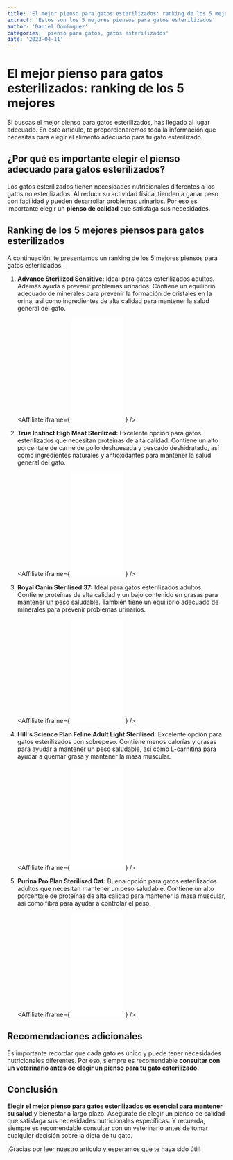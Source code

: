 ```yaml
---
title: 'El mejor pienso para gatos esterilizados: ranking de los 5 mejores'
extract: 'Estos son los 5 mejores piensos para gatos esterilizados'
author: 'Daniel Domínguez'
categories: 'pienso para gatos, gatos esterilizados'
date: '2023-04-11'
---
```


<PostImg src='mejor-pienso-gatos-esterilizados' />

# El mejor pienso para gatos esterilizados: ranking de los 5 mejores

Si buscas el mejor pienso para gatos esterilizados, has llegado al lugar adecuado. En este artículo, te proporcionaremos toda la información que necesitas para elegir el alimento adecuado para tu gato esterilizado.

## ¿Por qué es importante elegir el pienso adecuado para gatos esterilizados?

Los gatos esterilizados tienen necesidades nutricionales diferentes a los gatos no esterilizados. Al reducir su actividad física, tienden a ganar peso con facilidad y pueden desarrollar problemas urinarios. Por eso es importante elegir un **pienso de calidad** que satisfaga sus necesidades.

## Ranking de los 5 mejores piensos para gatos esterilizados

A continuación, te presentamos un ranking de los 5 mejores piensos para gatos esterilizados:

1. **Advance Sterilized Sensitive:** Ideal para gatos esterilizados adultos. Además ayuda a prevenir problemas urinarios. Contiene un equilibrio adecuado de minerales para prevenir la formación de cristales en la orina, así como ingredientes de alta calidad para mantener la salud general del gato.

   <Affiliate
   	iframe={
   		<iframe
   			sandbox='allow-popups allow-scripts allow-modals allow-forms allow-same-origin'
   			style='width:120px;height:240px;'
   			marginwidth='0'
   			marginheight='0'
   			scrolling='no'
   			frameborder='0'
   			src='//rcm-eu.amazon-adsystem.com/e/cm?lt1=_blank&bc1=000000&IS2=1&bg1=FFFFFF&fc1=000000&lc1=0000FF&t=gatomundo-21&language=es_ES&o=30&p=8&l=as4&m=amazon&f=ifr&ref=as_ss_li_til&asins=B07K7RLB2Z&linkId=62d328ec7edd5e21a65f4d6cc9941343'
   		></iframe>
   	}
   />

2. **True Instinct High Meat Sterilized:** Excelente opción para gatos esterilizados que necesitan proteínas de alta calidad. Contiene un alto porcentaje de carne de pollo deshuesada y pescado deshidratado, así como ingredientes naturales y antioxidantes para mantener la salud general del gato.

   <Affiliate
   	iframe={
   		<iframe
   			sandbox='allow-popups allow-scripts allow-modals allow-forms allow-same-origin'
   			style='width:120px;height:240px;'
   			marginwidth='0'
   			marginheight='0'
   			scrolling='no'
   			frameborder='0'
   			src='//rcm-eu.amazon-adsystem.com/e/cm?lt1=_blank&bc1=000000&IS2=1&bg1=FFFFFF&fc1=000000&lc1=0000FF&t=gatomundo-21&language=es_ES&o=30&p=8&l=as4&m=amazon&f=ifr&ref=as_ss_li_til&asins=B08Y73RLGH&linkId=0b5fa283cbdcb82d3af4e48d130adf1a'
   		></iframe>
   	}
   />

3. **Royal Canin Sterilised 37:** Ideal para gatos esterilizados adultos. Contiene proteínas de alta calidad y un bajo contenido en grasas para mantener un peso saludable. También tiene un equilibrio adecuado de minerales para prevenir problemas urinarios.

   <Affiliate
   	iframe={
   		<iframe
   			sandbox='allow-popups allow-scripts allow-modals allow-forms allow-same-origin'
   			style='width:120px;height:240px;'
   			marginwidth='0'
   			marginheight='0'
   			scrolling='no'
   			frameborder='0'
   			src='//rcm-eu.amazon-adsystem.com/e/cm?lt1=_blank&bc1=000000&IS2=1&bg1=FFFFFF&fc1=000000&lc1=0000FF&t=gatomundo-21&language=es_ES&o=30&p=8&l=as4&m=amazon&f=ifr&ref=as_ss_li_til&asins=B005NZKX04&linkId=3767891f0f574deb68c799549f0c9b64'
   		></iframe>
   	}
   />

4. **Hill's Science Plan Feline Adult Light Sterilised:** Excelente opción para gatos esterilizados con sobrepeso. Contiene menos calorías y grasas para ayudar a mantener un peso saludable, así como L-carnitina para ayudar a quemar grasa y mantener la masa muscular.

   <Affiliate
   	iframe={
   		<iframe
   			sandbox='allow-popups allow-scripts allow-modals allow-forms allow-same-origin'
   			style='width:120px;height:240px;'
   			marginwidth='0'
   			marginheight='0'
   			scrolling='no'
   			frameborder='0'
   			src='//rcm-eu.amazon-adsystem.com/e/cm?lt1=_blank&bc1=000000&IS2=1&bg1=FFFFFF&fc1=000000&lc1=0000FF&t=gatomundo-21&language=es_ES&o=30&p=8&l=as4&m=amazon&f=ifr&ref=as_ss_li_til&asins=B081BGJFB6&linkId=6be1d99ca0412be09853d6a632452ac1'
   		></iframe>
   	}
   />

5. **Purina Pro Plan Sterilised Cat:** Buena opción para gatos esterilizados adultos que necesitan mantener un peso saludable. Contiene un alto porcentaje de proteínas de alta calidad para mantener la masa muscular, así como fibra para ayudar a controlar el peso.

   <Affiliate
   	iframe={
   		<iframe
   			sandbox='allow-popups allow-scripts allow-modals allow-forms allow-same-origin'
   			style='width:120px;height:240px;'
   			marginwidth='0'
   			marginheight='0'
   			scrolling='no'
   			frameborder='0'
   			src='//rcm-eu.amazon-adsystem.com/e/cm?lt1=_blank&bc1=000000&IS2=1&bg1=FFFFFF&fc1=000000&lc1=0000FF&t=gatomundo-21&language=es_ES&o=30&p=8&l=as4&m=amazon&f=ifr&ref=as_ss_li_til&asins=B009FYKL6K&linkId=12d069ac26631d09fac15e10e940e6ac'
   		></iframe>
   	}
   />

## Recomendaciones adicionales

Es importante recordar que cada gato es único y puede tener necesidades nutricionales diferentes. Por eso, siempre es recomendable **consultar con un veterinario antes de elegir un pienso para tu gato esterilizado.**

## Conclusión

**Elegir el mejor pienso para gatos esterilizados es esencial para mantener su salud** y bienestar a largo plazo. Asegúrate de elegir un pienso de calidad que satisfaga sus necesidades nutricionales específicas. Y recuerda, siempre es recomendable consultar con un veterinario antes de tomar cualquier decisión sobre la dieta de tu gato.

¡Gracias por leer nuestro artículo y esperamos que te haya sido útil!
